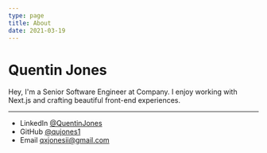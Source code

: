 ```yaml
---
type: page
title: About
date: 2021-03-19
---
```


# Quentin Jones

Hey, I'm a Senior Software Engineer at Company. I enjoy working with Next.js and crafting beautiful front-end experiences.

---

- LinkedIn [@QuentinJones](https://www.linkedin.com/in/quentin-jones-b24077165/)
- GitHub [@qujones1](https://github.com/qujones1)
- Email qxjonesii@gmail.com
